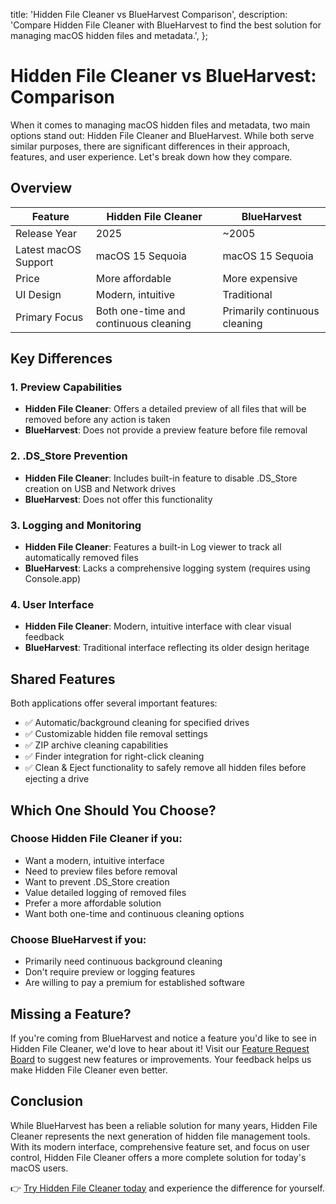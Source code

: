   title: 'Hidden File Cleaner vs BlueHarvest Comparison',
  description:
    'Compare Hidden File Cleaner with BlueHarvest to find the best solution for managing macOS hidden files and metadata.',
};

# Hidden File Cleaner vs BlueHarvest: Comparison

When it comes to managing macOS hidden files and metadata, two main options stand out: Hidden File Cleaner and BlueHarvest. While both serve similar purposes, there are significant differences in their approach, features, and user experience. Let's break down how they compare.

## Overview

| Feature | Hidden File Cleaner | BlueHarvest |
|---------|-------------------|-------------|
| Release Year | 2025 | ~2005 |
| Latest macOS Support | macOS 15 Sequoia | macOS 15 Sequoia |
| Price | More affordable | More expensive |
| UI Design | Modern, intuitive | Traditional |
| Primary Focus | Both one-time and continuous cleaning | Primarily continuous cleaning |

## Key Differences

### 1. Preview Capabilities
- **Hidden File Cleaner**: Offers a detailed preview of all files that will be removed before any action is taken
- **BlueHarvest**: Does not provide a preview feature before file removal

### 2. .DS_Store Prevention
- **Hidden File Cleaner**: Includes built-in feature to disable .DS_Store creation on USB and Network drives
- **BlueHarvest**: Does not offer this functionality

### 3. Logging and Monitoring
- **Hidden File Cleaner**: Features a built-in Log viewer to track all automatically removed files
- **BlueHarvest**: Lacks a comprehensive logging system (requires using Console.app)

### 4. User Interface
- **Hidden File Cleaner**: Modern, intuitive interface with clear visual feedback
- **BlueHarvest**: Traditional interface reflecting its older design heritage

## Shared Features

Both applications offer several important features:

- ✅ Automatic/background cleaning for specified drives
- ✅ Customizable hidden file removal settings
- ✅ ZIP archive cleaning capabilities
- ✅ Finder integration for right-click cleaning
- ✅ Clean & Eject functionality to safely remove all hidden files before ejecting a drive

## Which One Should You Choose?

### Choose Hidden File Cleaner if you:
- Want a modern, intuitive interface
- Need to preview files before removal
- Want to prevent .DS_Store creation
- Value detailed logging of removed files
- Prefer a more affordable solution
- Want both one-time and continuous cleaning options

### Choose BlueHarvest if you:
- Primarily need continuous background cleaning
- Don't require preview or logging features
- Are willing to pay a premium for established software

## Missing a Feature?

If you're coming from BlueHarvest and notice a feature you'd like to see in Hidden File Cleaner, we'd love to hear about it! Visit our [Feature Request Board](/issue-tracker/) to suggest new features or improvements. Your feedback helps us make Hidden File Cleaner even better.

## Conclusion

While BlueHarvest has been a reliable solution for many years, Hidden File Cleaner represents the next generation of hidden file management tools. With its modern interface, comprehensive feature set, and focus on user control, Hidden File Cleaner offers a more complete solution for today's macOS users.

👉 [Try Hidden File Cleaner today](/) and experience the difference for yourself.
